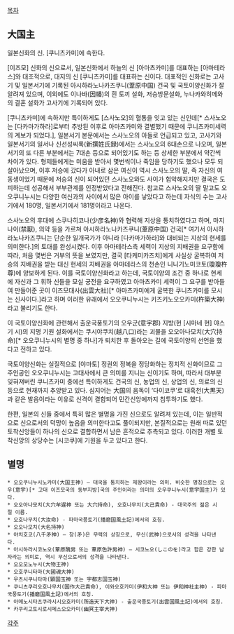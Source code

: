[[목차]]

== 大国主 ==
일본신화의 신. [쿠니츠카미]에 속한다.

[이즈모] 신화의 신으로서, 일본신화에서 하늘의 신 [아마츠카미]를 대표하는 [아마테라스]와 대조적으로, 대지의 신 [쿠니츠카미]를 대표하는 신이다. 대표적인 신화로는 고사기 및 일본서기에 기록된 아시하라노나카즈쿠니(葦原中国) 건국 및 국토이양신화가 잘 알려져 있으며, 이외에도 이나바(因幡)의 흰 토끼 설화, 저승방문설화, 누나카와히메와의 결혼 설화가 고사기에 기록되어 있다. 

[쿠니츠카미]에 속하지만 특이하게도 [스사노오]의 혈통을 잇고 있는 신인데[* 스사노오는 [다카마가하라]로부터 추방된 이후로 아마츠카미와 결별했기 때문에 쿠니츠카미세력의 계보가 되었다.], 일본서기 본문에서는 스사노오의 아들로 언급되고 있고, 고사기와 일본서기의 일서나 신선성씨록(新撰姓氏録)에서는 스사노오의 6대손으로 나오며, 일본서기의 또 다른 부분에서는 7대손 등으로 되어있기도 하는 등 상세한 부분에서 약간씩 차이가 있다. 형제들에게는 미움을 받아서 몇번씩이나 죽임을 당하기도 했으나 모두 되살아났으며, 이후 저승에 갔다가 아내로 삼은 여신이 역시 스사노오의 딸, 즉 자신의 여동생이었기 때문에 저승의 신이 되어있던 스사노오와도 사이가 험악해지지만 결국은 도피하는데 성공해서 부부관계를 인정받았다고 전해진다. 참고로 스사노오의 딸 말고도 오오쿠니누시는 다양한 여신과의 사이에서 많은 아이를 낳았다고 하는데 자식의 수는 고사기에서 180명, 일본서기에서 181명이라고 나온다. 

스사노오의 후대에 스쿠나히코나(少彦名神)와 협력해 지상을 통치하였다고 하며, 마지나이(禁厭), 의약 등을 가르쳐 아시하라노나카즈쿠니(葦原中国) 건국[* 여기서 아시하라노나카즈쿠니는 단순한 일개국가가 아니라 [다카마가하라]와 대비되는 지상의 현세를 의미한다.]의 토대를 완성시켰다. 이후 아마테라스측 세력이 지상의 지배권을 요구함에 따라, 처음 몇번은 거부의 뜻을 보였지만, 결국 [타케미카즈치]에게 사실상 굴복하여 저승의 지배권을 받는 대신 현세의 지배권을 아마테라스의 천손인 니니기노미코토(瓊瓊杵尊)에 양보하게 된다. 이를 국토이양신화라고 하는데, 국토이양의 조건 중 하나로 현세에 자신과 그 휘하 신들을 모실 궁전을 요구하였고 아마츠카미 세력이 그 요구를 받아들여 만들어준 곳이 이즈모대사(出雲大社)[* 아마츠카미에게 굴복한 쿠니츠카미를 모시는 신사이다.]라고 하며 이러한 유래에서 오오쿠니누시는 키즈키노오오카미(杵築大神)라고 불리기도 한다.

이 국토이양신화에 관련해서 출운국풍토기의 오우군(意宇郡) 지방(현 [시마네 현] 야스기 시)의 지명 기원 설화에서는 쿠시야쿠치(越八口)라는 괴물을 오오아나모치(大穴持命)[* 오오쿠니누시의 별명 중 하나]가 퇴치한 후 돌아오는 길에 국토이양의 선언을 했다고 전하고 있다.

국토이양신화는 실질적으로 [야마토] 정권의 정복을 정당화하는 정치적 신화이므로 그 주인공인 오오쿠니누시는 고대사에서 큰 의미를 지니는 신이기도 하며, 따라서 대부분 잊혀져버린 쿠니츠카미 중에선 특이하게도 건국의 신, 농업의 신, 상업의 신, 의료의 신 등으로 현재까지 추앙받고 있다. 심지어는 大国의 음독이 ‘다이코쿠’로 대흑천(大黒天)과 같은 발음이라는 이유로 신격이 결합되어 민간신앙에까지  침투하기도 했다. 

한편, 일본의 신들 중에서 특히 많은 별명을 가진 신으로도 알려져 있는데, 이는 일반적으로 신으로서의 덕망이 높음을 의미한다고도 풀이되지만, 본질적으로는 원래 따로 있던 토착신앙들이 하나의 신으로 결합하면서 남은 흔적으로 추측되고 있다. 이러한 개별 토착신앙의 상당수는 [시코쿠]에 기원을 두고 있다고 한다.

== 별명 ==
 * 오오쿠니누시노카미(大国主神) – 대국을 통치하는 제왕이라는 의미. 비슷한 명칭으로는 오우(意宇)[* 고대 이즈모국의 동부지방]국의 주인이라는 의미의 오우쿠니누시(意宇国主)가 있다. 
 * 오오아나모치(大穴牟遅神 또는 大穴持命), 오호나무치(大己貴命) - 대국주의 젊은 시절 이름. 
 * 오호나무치(大汝命) - 파마국풍토기(播磨国風土記)에서의 호칭. 
 * 오오나모치(大名持神) 
 * 야치호코(八千矛神) – 창(矛)은 무력의 상징으로, 무신(武神)으로서의 성격을 나타낸다.  
 * 아시하라시코노오(葦原醜男 또는 葦原色許男神) – 시코노오(しこのを)라고 함은 강한 남자라는 의미로, 역시 무신으로서의 성격을 나타낸다.
 * 오오모노누시(大物主神) 
 * 오호쿠니타마(大國魂大神) 
 * 우츠시쿠니타마(顕国玉神 또는 宇都志国玉神) 
 * 쿠니츠쿠리오호나무치(国作大己貴命), 이와오호카미(伊和大神 또는 伊和神社主神) - 파마국풍토기(播磨国風土記)에서의 호칭. 
 * 아메노시타츠쿠라시시오호카미(所造天下大神) - 출운국풍토기(出雲国風土記)에서의 호칭. 
 * 카쿠리고토시로시메스오오카미(幽冥主宰大神) 


[[각주]]
